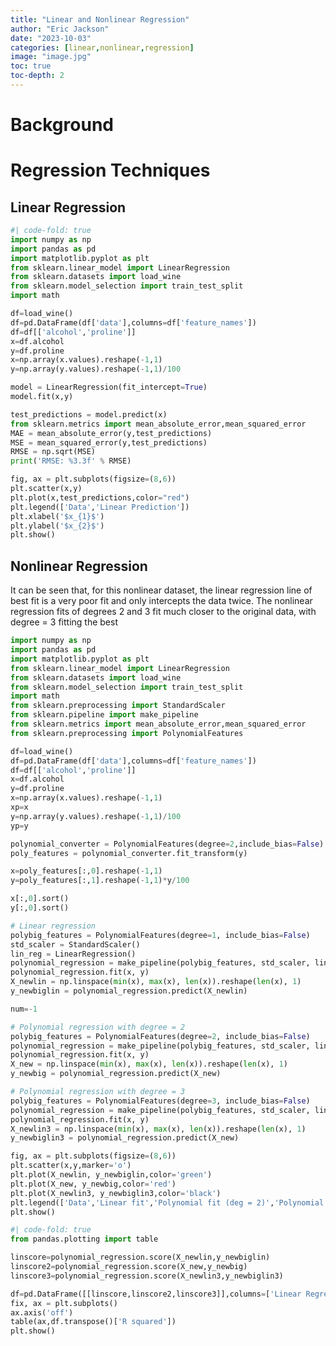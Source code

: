 ```yaml
---
title: "Linear and Nonlinear Regression"
author: "Eric Jackson"
date: "2023-10-03"
categories: [linear,nonlinear,regression]
image: "image.jpg"
toc: true
toc-depth: 2
---
```


# Background

# Regression Techniques

## Linear Regression

```python
#| code-fold: true
import numpy as np
import pandas as pd
import matplotlib.pyplot as plt
from sklearn.linear_model import LinearRegression
from sklearn.datasets import load_wine
from sklearn.model_selection import train_test_split
import math

df=load_wine()
df=pd.DataFrame(df['data'],columns=df['feature_names'])
df=df[['alcohol','proline']]
x=df.alcohol
y=df.proline
x=np.array(x.values).reshape(-1,1)
y=np.array(y.values).reshape(-1,1)/100

model = LinearRegression(fit_intercept=True)
model.fit(x,y)

test_predictions = model.predict(x)
from sklearn.metrics import mean_absolute_error,mean_squared_error
MAE = mean_absolute_error(y,test_predictions)
MSE = mean_squared_error(y,test_predictions)
RMSE = np.sqrt(MSE)
print('RMSE: %3.3f' % RMSE)

fig, ax = plt.subplots(figsize=(8,6))
plt.scatter(x,y)
plt.plot(x,test_predictions,color="red")
plt.legend(['Data','Linear Prediction'])
plt.xlabel('$x_{1}$')
plt.ylabel('$x_{2}$')
plt.show()
```

## Nonlinear Regression

It can be seen that, for this nonlinear dataset, the linear regression line of best fit is a very poor fit and only intercepts the data twice. The nonlinear regression fits of degrees 2 and 3 fit much closer to the original data, with degree = 3 fitting the best

```python
import numpy as np
import pandas as pd
import matplotlib.pyplot as plt
from sklearn.linear_model import LinearRegression
from sklearn.datasets import load_wine
from sklearn.model_selection import train_test_split
import math
from sklearn.preprocessing import StandardScaler
from sklearn.pipeline import make_pipeline
from sklearn.metrics import mean_absolute_error,mean_squared_error
from sklearn.preprocessing import PolynomialFeatures

df=load_wine()
df=pd.DataFrame(df['data'],columns=df['feature_names'])
df=df[['alcohol','proline']]
x=df.alcohol
y=df.proline
x=np.array(x.values).reshape(-1,1)
xp=x
y=np.array(y.values).reshape(-1,1)/100
yp=y

polynomial_converter = PolynomialFeatures(degree=2,include_bias=False)
poly_features = polynomial_converter.fit_transform(y)

x=poly_features[:,0].reshape(-1,1)
y=poly_features[:,1].reshape(-1,1)*y/100

x[:,0].sort()
y[:,0].sort()

# Linear regression
polybig_features = PolynomialFeatures(degree=1, include_bias=False)
std_scaler = StandardScaler()
lin_reg = LinearRegression()
polynomial_regression = make_pipeline(polybig_features, std_scaler, lin_reg)
polynomial_regression.fit(x, y)
X_newlin = np.linspace(min(x), max(x), len(x)).reshape(len(x), 1)
y_newbiglin = polynomial_regression.predict(X_newlin)

num=-1

# Polynomial regression with degree = 2
polybig_features = PolynomialFeatures(degree=2, include_bias=False)
polynomial_regression = make_pipeline(polybig_features, std_scaler, lin_reg)
polynomial_regression.fit(x, y)
X_new = np.linspace(min(x), max(x), len(x)).reshape(len(x), 1)
y_newbig = polynomial_regression.predict(X_new)

# Polynomial regression with degree = 3
polybig_features = PolynomialFeatures(degree=3, include_bias=False)
polynomial_regression = make_pipeline(polybig_features, std_scaler, lin_reg)
polynomial_regression.fit(x, y)
X_newlin3 = np.linspace(min(x), max(x), len(x)).reshape(len(x), 1)
y_newbiglin3 = polynomial_regression.predict(X_new)

fig, ax = plt.subplots(figsize=(8,6))
plt.scatter(x,y,marker='o')
plt.plot(X_newlin, y_newbiglin,color='green')
plt.plot(X_new, y_newbig,color='red')
plt.plot(X_newlin3, y_newbiglin3,color='black')
plt.legend(['Data','Linear fit','Polynomial fit (deg = 2)','Polynomial fit (deg = 3)'])
plt.show()
```

```python
#| code-fold: true
from pandas.plotting import table

linscore=polynomial_regression.score(X_newlin,y_newbiglin)
linscore2=polynomial_regression.score(X_new,y_newbig)
linscore3=polynomial_regression.score(X_newlin3,y_newbiglin3)

df=pd.DataFrame([[linscore,linscore2,linscore3]],columns=['Linear Regression','Polynomial Regression (deg = 2)','Polynomial Regression (deg = 3)'],index=['R squared','R^21','R^22'])
fix, ax = plt.subplots()
ax.axis('off')
table(ax,df.transpose()['R squared'])
plt.show()
```
